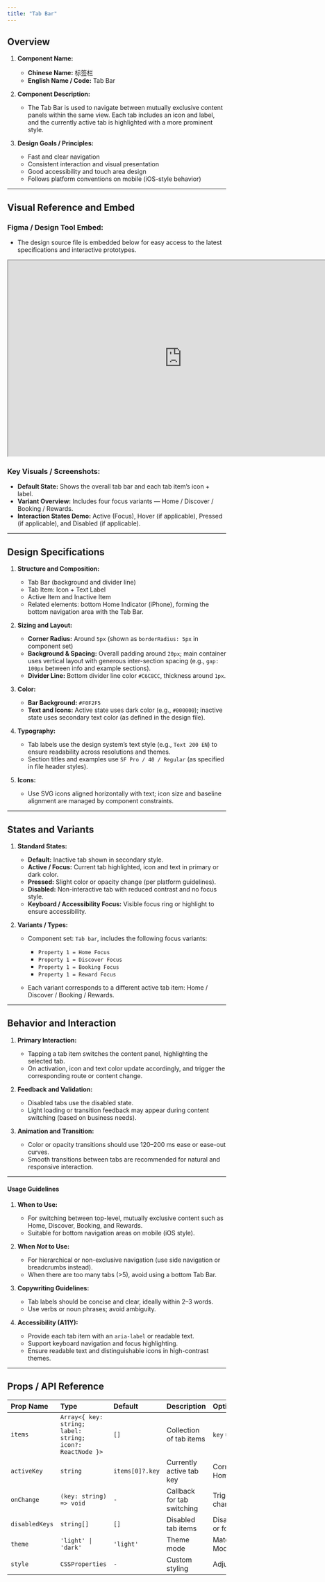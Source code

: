 ```yaml
---
title: "Tab Bar"
---
```


## **Overview**

1. **Component Name:**

   * **Chinese Name:** 标签栏
   * **English Name / Code:** Tab Bar

2. **Component Description:**

   * The Tab Bar is used to navigate between mutually exclusive content panels within the same view. Each tab includes an icon and label, and the currently active tab is highlighted with a more prominent style.

3. **Design Goals / Principles:**

   * Fast and clear navigation
   * Consistent interaction and visual presentation
   * Good accessibility and touch area design
   * Follows platform conventions on mobile (iOS-style behavior)

---

## **Visual Reference and Embed**

### Figma / Design Tool Embed:

* The design source file is embedded below for easy access to the latest specifications and interactive prototypes.

<iframe width="800" height="450" src="https://www.figma.com/embed?embed_host=share&url=https://www.figma.com/design/sRo13sC8pzZbBpKUApkNzA/NG-UI-Design?node-id=5475-1571" allowfullscreen></iframe>

### Key Visuals / Screenshots:

* **Default State:** Shows the overall tab bar and each tab item’s icon + label.
* **Variant Overview:** Includes four focus variants — Home / Discover / Booking / Rewards.
* **Interaction States Demo:** Active (Focus), Hover (if applicable), Pressed (if applicable), and Disabled (if applicable).

---

## **Design Specifications**

1. **Structure and Composition:**

   * Tab Bar (background and divider line)
   * Tab Item: Icon + Text Label
   * Active Item and Inactive Item
   * Related elements: bottom Home Indicator (iPhone), forming the bottom navigation area with the Tab Bar.

2. **Sizing and Layout:**

   * **Corner Radius:** Around `5px` (shown as `borderRadius: 5px` in component set)
   * **Background & Spacing:** Overall padding around `20px`; main container uses vertical layout with generous inter-section spacing (e.g., `gap: 100px` between info and example sections).
   * **Divider Line:** Bottom divider line color `#C6C8CC`, thickness around `1px`.

3. **Color:**

   * **Bar Background:** `#F0F2F5`
   * **Text and Icons:** Active state uses dark color (e.g., `#000000`); inactive state uses secondary text color (as defined in the design file).

4. **Typography:**

   * Tab labels use the design system’s text style (e.g., `Text 200 EN`) to ensure readability across resolutions and themes.
   * Section titles and examples use `SF Pro / 40 / Regular` (as specified in file header styles).

5. **Icons:**

   * Use SVG icons aligned horizontally with text; icon size and baseline alignment are managed by component constraints.

---

## **States and Variants**

1. **Standard States:**

   * **Default:** Inactive tab shown in secondary style.
   * **Active / Focus:** Current tab highlighted, icon and text in primary or dark color.
   * **Pressed:** Slight color or opacity change (per platform guidelines).
   * **Disabled:** Non-interactive tab with reduced contrast and no focus style.
   * **Keyboard / Accessibility Focus:** Visible focus ring or highlight to ensure accessibility.

2. **Variants / Types:**

   * Component set: `Tab bar`, includes the following focus variants:

     * `Property 1 = Home Focus`
     * `Property 1 = Discover Focus`
     * `Property 1 = Booking Focus`
     * `Property 1 = Reward Focus`
   * Each variant corresponds to a different active tab item: Home / Discover / Booking / Rewards.

---

## **Behavior and Interaction**

1. **Primary Interaction:**

   * Tapping a tab item switches the content panel, highlighting the selected tab.
   * On activation, icon and text color update accordingly, and trigger the corresponding route or content change.

2. **Feedback and Validation:**

   * Disabled tabs use the disabled state.
   * Light loading or transition feedback may appear during content switching (based on business needs).

3. **Animation and Transition:**

   * Color or opacity transitions should use 120–200 ms ease or ease-out curves.
   * Smooth transitions between tabs are recommended for natural and responsive interaction.

---

#### **Usage Guidelines**

1. **When to Use:**

   * For switching between top-level, mutually exclusive content such as Home, Discover, Booking, and Rewards.
   * Suitable for bottom navigation areas on mobile (iOS style).

2. **When *Not* to Use:**

   * For hierarchical or non-exclusive navigation (use side navigation or breadcrumbs instead).
   * When there are too many tabs (>5), avoid using a bottom Tab Bar.

3. **Copywriting Guidelines:**

   * Tab labels should be concise and clear, ideally within 2–3 words.
   * Use verbs or noun phrases; avoid ambiguity.

4. **Accessibility (A11Y):**

   * Provide each tab item with an `aria-label` or readable text.
   * Support keyboard navigation and focus highlighting.
   * Ensure readable text and distinguishable icons in high-contrast themes.

---

## **Props / API Reference**

| Prop Name      | Type                                                      | Default         | Description                | Options / Notes                              |
| :------------- | :-------------------------------------------------------- | :-------------- | :------------------------- | :------------------------------------------- |
| `items`        | `Array<{ key: string; label: string; icon?: ReactNode }>` | `[]`            | Collection of tab items    | `key` used for unique identification         |
| `activeKey`    | `string`                                                  | `items[0]?.key` | Currently active tab key   | Corresponds to Home/Discover/Booking/Rewards |
| `onChange`     | `(key: string) => void`                                   | `-`             | Callback for tab switching | Triggered on route or view change            |
| `disabledKeys` | `string[]`                                                | `[]`            | Disabled tab items         | Disabled items cannot be clicked or focused  |
| `theme`        | `'light' \| 'dark'`                                       | `'light'`       | Theme mode                 | Matches Home Indicator’s Dark Mode setting   |
| `style`        | `CSSProperties`                                           | `-`             | Custom styling             | Adjust container width or spacing            |